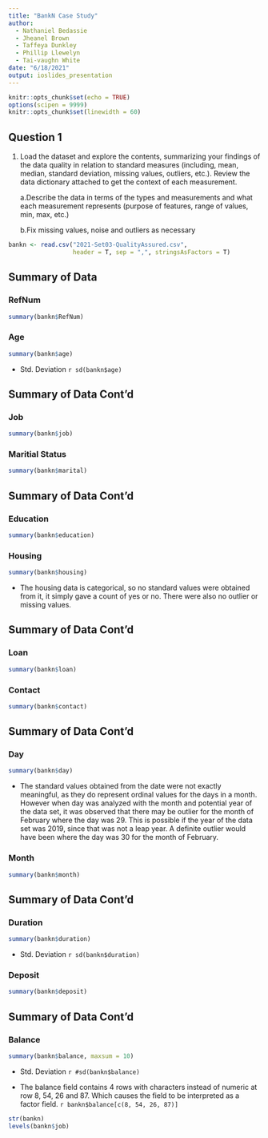 ```yaml
---
title: "BankN Case Study"
author: 
  - Nathaniel Bedassie
  - Jheanel Brown
  - Taffeya Dunkley
  - Phillip Llewelyn
  - Tai-vaughn White
date: "6/18/2021"
output: ioslides_presentation
---
```


```r
knitr::opts_chunk$set(echo = TRUE)
options(scipen = 9999)
knitr::opts_chunk$set(linewidth = 60)
```

## Question 1
1. Load the dataset and explore the contents, summarizing your findings of the data quality in
relation to standard measures (including, mean, median, standard deviation, missing values,
outliers, etc.). Review the data dictionary attached to get the context of each measurement.

    a.Describe the data in terms of the types and measurements and what each measurement
represents (purpose of features, range of values, min, max, etc.)

    b.Fix missing values, noise and outliers as necessary
    
```r
bankn <- read.csv("2021-Set03-QualityAssured.csv", 
                  header = T, sep = ",", stringsAsFactors = T)
```

## Summary of Data 

### RefNum
```r
summary(bankn$RefNum)
```


### Age
```r
summary(bankn$age)
```
- Std. Deviation
`r sd(bankn$age)`

## Summary of Data Cont'd

### Job
```r
summary(bankn$job)
```

### Maritial Status
```r
summary(bankn$marital)
```

## Summary of Data Cont'd

### Education 
```r
summary(bankn$education)
```


### Housing
```r
summary(bankn$housing)
```
- The housing data is categorical, so no standard values were obtained from it, it simply gave a count of yes or no. There were also no outlier or missing values.

## Summary of Data Cont'd

### Loan
```r
summary(bankn$loan)
```


### Contact
```r
summary(bankn$contact)
```


## Summary of Data Cont'd

### Day
```r
summary(bankn$day)
```
- The standard values obtained from the date were not exactly meaningful, as they do represent ordinal values for the days in a month. However when day was analyzed with the month and potential year of the data set, it was observed that there may be outlier for the month of February where the day was 29. This is possible if the year of the data set was 2019, since that was not a leap year. A definite outlier would have been where the day was 30 for the month of February. 

### Month
```r
summary(bankn$month)
```

## Summary of Data Cont'd

### Duration
```r
summary(bankn$duration)
```
- Std. Deviation
`r sd(bankn$duration)`


### Deposit
```r
summary(bankn$deposit)
```

## Summary of Data Cont'd

### Balance
```r
summary(bankn$balance, maxsum = 10)
```

- Std. Deviation
`r #sd(bankn$balance)`

- The balance field contains 4 rows with characters instead of numeric 
  at row 8, 54, 26 and 87. Which causes the field to be interpreted as a factor field.
`r bankn$balance[c(8, 54, 26, 87)]`



```r
str(bankn)
levels(bankn$job)
```










